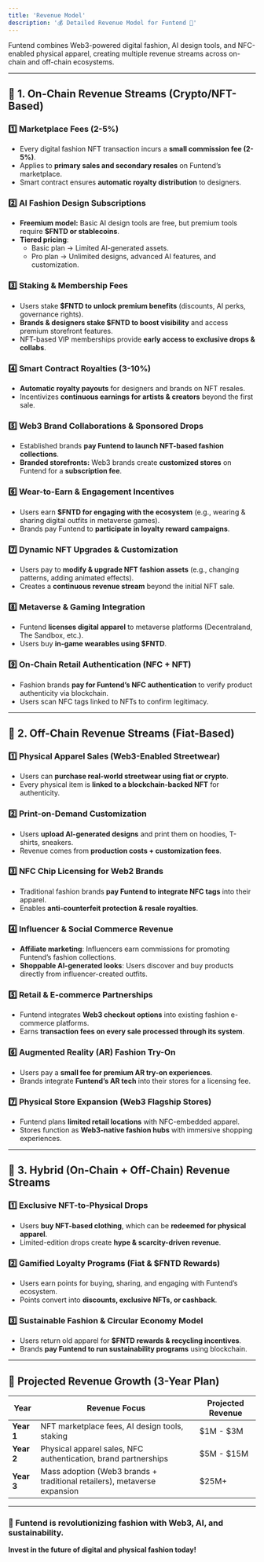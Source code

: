 ```yaml
---
title: 'Revenue Model'
description: '💰 Detailed Revenue Model for Funtend 🚀'
---
```


Funtend combines Web3-powered digital fashion, AI design tools, and NFC-enabled physical apparel, creating multiple revenue streams across on-chain and off-chain ecosystems.

---

## **🔹 1. On-Chain Revenue Streams** (Crypto/NFT-Based)  

### **1️⃣ Marketplace Fees (2-5%)**  
- Every digital fashion NFT transaction incurs a **small commission fee (2-5%)**.  
- Applies to **primary sales and secondary resales** on Funtend’s marketplace.  
- Smart contract ensures **automatic royalty distribution** to designers.  

### **2️⃣ AI Fashion Design Subscriptions**  
- **Freemium model:** Basic AI design tools are free, but premium tools require **$FNTD or stablecoins**.  
- **Tiered pricing**:  
  - Basic plan → Limited AI-generated assets.  
  - Pro plan → Unlimited designs, advanced AI features, and customization.  

### **3️⃣ Staking & Membership Fees**  
- Users stake **$FNTD to unlock premium benefits** (discounts, AI perks, governance rights).  
- **Brands & designers stake $FNTD to boost visibility** and access premium storefront features.  
- NFT-based VIP memberships provide **early access to exclusive drops & collabs**.  

### **4️⃣ Smart Contract Royalties (3-10%)**  
- **Automatic royalty payouts** for designers and brands on NFT resales.  
- Incentivizes **continuous earnings for artists & creators** beyond the first sale.  

### **5️⃣ Web3 Brand Collaborations & Sponsored Drops**  
- Established brands **pay Funtend to launch NFT-based fashion collections**.  
- **Branded storefronts:** Web3 brands create **customized stores** on Funtend for a **subscription fee**.  

### **6️⃣ Wear-to-Earn & Engagement Incentives**  
- Users earn **$FNTD for engaging with the ecosystem** (e.g., wearing & sharing digital outfits in metaverse games).  
- Brands pay Funtend to **participate in loyalty reward campaigns**.  

### **7️⃣ Dynamic NFT Upgrades & Customization**  
- Users pay to **modify & upgrade NFT fashion assets** (e.g., changing patterns, adding animated effects).  
- Creates a **continuous revenue stream** beyond the initial NFT sale.  

### **8️⃣ Metaverse & Gaming Integration**  
- Funtend **licenses digital apparel** to metaverse platforms (Decentraland, The Sandbox, etc.).  
- Users buy **in-game wearables using $FNTD**.  

### **9️⃣ On-Chain Retail Authentication (NFC + NFT)**  
- Fashion brands **pay for Funtend’s NFC authentication** to verify product authenticity via blockchain.  
- Users scan NFC tags linked to NFTs to confirm legitimacy.  

---

## **🔹 2. Off-Chain Revenue Streams** (Fiat-Based)  

### **1️⃣ Physical Apparel Sales (Web3-Enabled Streetwear)**  
- Users can **purchase real-world streetwear using fiat or crypto**.  
- Every physical item is **linked to a blockchain-backed NFT** for authenticity.  

### **2️⃣ Print-on-Demand Customization**  
- Users **upload AI-generated designs** and print them on hoodies, T-shirts, sneakers.  
- Revenue comes from **production costs + customization fees**.  

### **3️⃣ NFC Chip Licensing for Web2 Brands**  
- Traditional fashion brands **pay Funtend to integrate NFC tags** into their apparel.  
- Enables **anti-counterfeit protection & resale royalties**.  

### **4️⃣ Influencer & Social Commerce Revenue**  
- **Affiliate marketing**: Influencers earn commissions for promoting Funtend’s fashion collections.  
- **Shoppable AI-generated looks**: Users discover and buy products directly from influencer-created outfits.  

### **5️⃣ Retail & E-commerce Partnerships**  
- Funtend integrates **Web3 checkout options** into existing fashion e-commerce platforms.  
- Earns **transaction fees on every sale processed through its system**.  

### **6️⃣ Augmented Reality (AR) Fashion Try-On**  
- Users pay a **small fee for premium AR try-on experiences**.  
- Brands integrate **Funtend’s AR tech** into their stores for a licensing fee.  

### **7️⃣ Physical Store Expansion (Web3 Flagship Stores)**  
- Funtend plans **limited retail locations** with NFC-embedded apparel.  
- Stores function as **Web3-native fashion hubs** with immersive shopping experiences.  

---

## **🔹 3. Hybrid (On-Chain + Off-Chain) Revenue Streams**  

### **1️⃣ Exclusive NFT-to-Physical Drops**  
- Users **buy NFT-based clothing**, which can be **redeemed for physical apparel**.  
- Limited-edition drops create **hype & scarcity-driven revenue**.  

### **2️⃣ Gamified Loyalty Programs (Fiat & $FNTD Rewards)**  
- Users earn points for buying, sharing, and engaging with Funtend’s ecosystem.  
- Points convert into **discounts, exclusive NFTs, or cashback**.  

### **3️⃣ Sustainable Fashion & Circular Economy Model**  
- Users return old apparel for **$FNTD rewards & recycling incentives**.  
- Brands **pay Funtend to run sustainability programs** using blockchain.  

---

## **💎 Projected Revenue Growth (3-Year Plan)**  

| **Year** | **Revenue Focus** | **Projected Revenue** |
|----------|------------------|----------------------|
| **Year 1** | NFT marketplace fees, AI design tools, staking | $1M - $3M |
| **Year 2** | Physical apparel sales, NFC authentication, brand partnerships | $5M - $15M |
| **Year 3** | Mass adoption (Web3 brands + traditional retailers), metaverse expansion | $25M+ |

---

### **🚀 Funtend is revolutionizing fashion with Web3, AI, and sustainability.**  
**Invest in the future of digital and physical fashion today!**  
